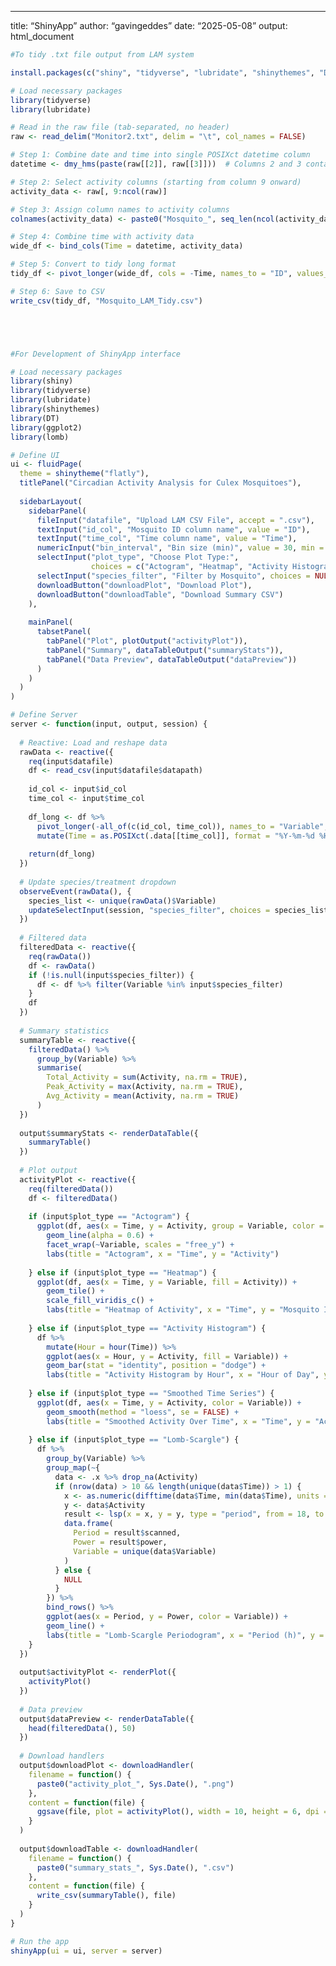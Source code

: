 ---
title: "ShinyApp"
author: "gavingeddes"
date: "2025-05-08"
output: html_document
```r
#To tidy .txt file output from LAM system

install.packages(c("shiny", "tidyverse", "lubridate", "shinythemes", "DT", "lomb"))

# Load necessary packages
library(tidyverse)
library(lubridate)

# Read in the raw file (tab-separated, no header)
raw <- read_delim("Monitor2.txt", delim = "\t", col_names = FALSE)

# Step 1: Combine date and time into single POSIXct datetime column
datetime <- dmy_hms(paste(raw[[2]], raw[[3]]))  # Columns 2 and 3 contain date/time

# Step 2: Select activity columns (starting from column 9 onward)
activity_data <- raw[, 9:ncol(raw)]

# Step 3: Assign column names to activity columns
colnames(activity_data) <- paste0("Mosquito_", seq_len(ncol(activity_data)))

# Step 4: Combine time with activity data
wide_df <- bind_cols(Time = datetime, activity_data)

# Step 5: Convert to tidy long format
tidy_df <- pivot_longer(wide_df, cols = -Time, names_to = "ID", values_to = "Activity")

# Step 6: Save to CSV
write_csv(tidy_df, "Mosquito_LAM_Tidy.csv")





#For Development of ShinyApp interface 

# Load necessary packages
library(shiny)
library(tidyverse)
library(lubridate)
library(shinythemes)
library(DT)
library(ggplot2)
library(lomb)

# Define UI
ui <- fluidPage(
  theme = shinytheme("flatly"),
  titlePanel("Circadian Activity Analysis for Culex Mosquitoes"),
  
  sidebarLayout(
    sidebarPanel(
      fileInput("datafile", "Upload LAM CSV File", accept = ".csv"),
      textInput("id_col", "Mosquito ID column name", value = "ID"),
      textInput("time_col", "Time column name", value = "Time"),
      numericInput("bin_interval", "Bin size (min)", value = 30, min = 1),
      selectInput("plot_type", "Choose Plot Type:",
                  choices = c("Actogram", "Heatmap", "Activity Histogram", "Smoothed Time Series", "Lomb-Scargle")),
      selectInput("species_filter", "Filter by Mosquito", choices = NULL, selected = NULL, multiple = TRUE),
      downloadButton("downloadPlot", "Download Plot"),
      downloadButton("downloadTable", "Download Summary CSV")
    ),
    
    mainPanel(
      tabsetPanel(
        tabPanel("Plot", plotOutput("activityPlot")),
        tabPanel("Summary", dataTableOutput("summaryStats")),
        tabPanel("Data Preview", dataTableOutput("dataPreview"))
      )
    )
  )
)

# Define Server
server <- function(input, output, session) {
  
  # Reactive: Load and reshape data
  rawData <- reactive({
    req(input$datafile)
    df <- read_csv(input$datafile$datapath)
    
    id_col <- input$id_col
    time_col <- input$time_col
    
    df_long <- df %>%
      pivot_longer(-all_of(c(id_col, time_col)), names_to = "Variable", values_to = "Activity") %>%
      mutate(Time = as.POSIXct(.data[[time_col]], format = "%Y-%m-%d %H:%M:%S", tz = "UTC"))
    
    return(df_long)
  })
  
  # Update species/treatment dropdown
  observeEvent(rawData(), {
    species_list <- unique(rawData()$Variable)
    updateSelectInput(session, "species_filter", choices = species_list, selected = species_list)
  })
  
  # Filtered data
  filteredData <- reactive({
    req(rawData())
    df <- rawData()
    if (!is.null(input$species_filter)) {
      df <- df %>% filter(Variable %in% input$species_filter)
    }
    df
  })
  
  # Summary statistics
  summaryTable <- reactive({
    filteredData() %>%
      group_by(Variable) %>%
      summarise(
        Total_Activity = sum(Activity, na.rm = TRUE),
        Peak_Activity = max(Activity, na.rm = TRUE),
        Avg_Activity = mean(Activity, na.rm = TRUE)
      )
  })
  
  output$summaryStats <- renderDataTable({
    summaryTable()
  })
  
  # Plot output
  activityPlot <- reactive({
    req(filteredData())
    df <- filteredData()
    
    if (input$plot_type == "Actogram") {
      ggplot(df, aes(x = Time, y = Activity, group = Variable, color = Variable)) +
        geom_line(alpha = 0.6) +
        facet_wrap(~Variable, scales = "free_y") +
        labs(title = "Actogram", x = "Time", y = "Activity")
      
    } else if (input$plot_type == "Heatmap") {
      ggplot(df, aes(x = Time, y = Variable, fill = Activity)) +
        geom_tile() +
        scale_fill_viridis_c() +
        labs(title = "Heatmap of Activity", x = "Time", y = "Mosquito ID")
      
    } else if (input$plot_type == "Activity Histogram") {
      df %>%
        mutate(Hour = hour(Time)) %>%
        ggplot(aes(x = Hour, y = Activity, fill = Variable)) +
        geom_bar(stat = "identity", position = "dodge") +
        labs(title = "Activity Histogram by Hour", x = "Hour of Day", y = "Total Activity")
      
    } else if (input$plot_type == "Smoothed Time Series") {
      ggplot(df, aes(x = Time, y = Activity, color = Variable)) +
        geom_smooth(method = "loess", se = FALSE) +
        labs(title = "Smoothed Activity Over Time", x = "Time", y = "Activity")
      
    } else if (input$plot_type == "Lomb-Scargle") {
      df %>%
        group_by(Variable) %>%
        group_map(~{
          data <- .x %>% drop_na(Activity)
          if (nrow(data) > 10 && length(unique(data$Time)) > 1) {
            x <- as.numeric(difftime(data$Time, min(data$Time), units = "hours"))
            y <- data$Activity
            result <- lsp(x = x, y = y, type = "period", from = 18, to = 30, ofac = 4, plot = FALSE)
            data.frame(
              Period = result$scanned,
              Power = result$power,
              Variable = unique(data$Variable)
            )
          } else {
            NULL
          }
        }) %>%
        bind_rows() %>%
        ggplot(aes(x = Period, y = Power, color = Variable)) +
        geom_line() +
        labs(title = "Lomb-Scargle Periodogram", x = "Period (h)", y = "Power")
    }
  })
  
  output$activityPlot <- renderPlot({
    activityPlot()
  })
  
  # Data preview
  output$dataPreview <- renderDataTable({
    head(filteredData(), 50)
  })
  
  # Download handlers
  output$downloadPlot <- downloadHandler(
    filename = function() {
      paste0("activity_plot_", Sys.Date(), ".png")
    },
    content = function(file) {
      ggsave(file, plot = activityPlot(), width = 10, height = 6, dpi = 300)
    }
  )
  
  output$downloadTable <- downloadHandler(
    filename = function() {
      paste0("summary_stats_", Sys.Date(), ".csv")
    },
    content = function(file) {
      write_csv(summaryTable(), file)
    }
  )
}

# Run the app
shinyApp(ui = ui, server = server)


```

